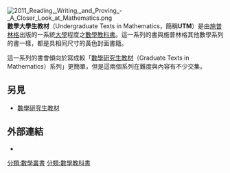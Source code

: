[[File:2011_Reading,_Writing,_and_Proving_-_A_Closer_Look_at_Mathematics.png|thumb]]
'''數學大學生教材'''（Undergraduate Texts in Mathematics，簡稱'''UTM'''）是由[[施普林格科学+商业媒体|施普林格]]出版的一系統[[大學|大學]]程度之[[數學|數學]][[教科書|教科書]]。這一系列的書與施普林格其他數學系列的書一樣，都是具相同尺寸的黃色封面書籍。

這一系列的書會傾向於寫成較「[[數學研究生教材|數學研究生教材]]（Graduate Texts in Mathematics）系列」更簡單，但是這兩個系列在難度與內容有不少交集。


==另見==
*[[數學研究生教材|數學研究生教材]]

==外部連結==
* {{cite web |url=http://www.springer.com/west/home/math?SGWID=4-10042-69-173621539-0 |title=Springer-Verlag's Summary of Undergraduate Texts in Mathematics |access-date=2015-09-16 |archive-date=2007-05-20 |archive-url=https://web.archive.org/web/20070520030436/http://www.springer.com/west/home/math?SGWID=4-10042-69-173621539-0 |dead-url=no }}

[[分類:數學叢書|分類:數學叢書]]
[[分類:數學教科書|分類:數學教科書]]